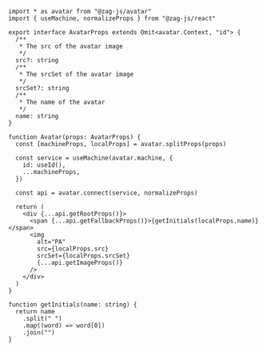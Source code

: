 ```tsx
import * as avatar from "@zag-js/avatar"
import { useMachine, normalizeProps } from "@zag-js/react"

export interface AvatarProps extends Omit<avatar.Context, "id"> {
  /**
   * The src of the avatar image
   */
  src?: string
  /**
   * The srcSet of the avatar image
   */
  srcSet?: string
  /**
   * The name of the avatar
   */
  name: string
}

function Avatar(props: AvatarProps) {
  const [machineProps, localProps] = avatar.splitProps(props)

  const service = useMachine(avatar.machine, {
    id: useId(),
    ...machineProps,
  })

  const api = avatar.connect(service, normalizeProps)

  return (
    <div {...api.getRootProps()}>
      <span {...api.getFallbackProps()}>{getInitials(localProps.name)}</span>
      <img
        alt="PA"
        src={localProps.src}
        srcSet={localProps.srcSet}
        {...api.getImageProps()}
      />
    </div>
  )
}

function getInitials(name: string) {
  return name
    .split(" ")
    .map((word) => word[0])
    .join("")
}
```
